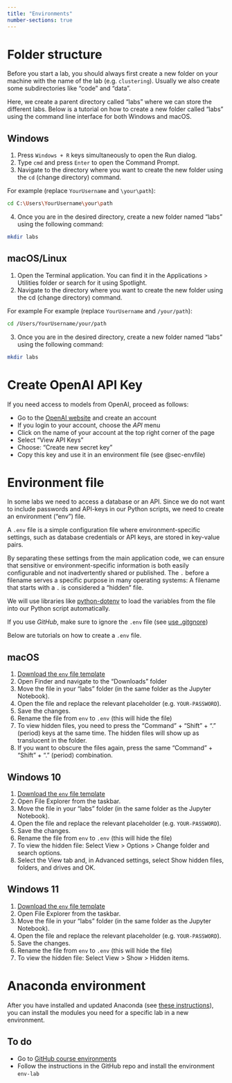 ```yaml
---
title: "Environments"
number-sections: true
---
```


# Folder structure

Before you start a lab, you should always first create a new folder on your machine with the name of the lab (e.g. `clustering`). Usually we also create some subdirectories like "code" and "data".

Here, we create a parent directory called "labs" where we can store the different labs. Below is a tutorial on how to create a new folder called "labs" using the command line interface for both Windows and macOS.

## Windows

1. Press `Windows + R` keys simultaneously to open the Run dialog.
2. Type `cmd` and press `Enter` to open the Command Prompt.
3. Navigate to the directory where you want to create the new folder using the `cd` (change directory) command.
   
For example (replace `YourUsername` and `\your\path`):

```bash
cd C:\Users\YourUsername\your\path
```

4. Once you are in the desired directory, create a new folder named "labs" using the following command:

```bash
mkdir labs
```

## macOS/Linux

1. Open the Terminal application. You can find it in the Applications > Utilities folder or search for it using Spotlight.
2. Navigate to the directory where you want to create the new folder using the cd (change directory) command.

For example For example (replace `YourUsername` and `/your/path`):

```bash
cd /Users/YourUsername/your/path
```

3. Once you are in the desired directory, create a new folder named "labs" using the following command:

```bash
mkdir labs
```

# Create OpenAI API Key

If you need access to models from OpenAI, proceed as follows:

- Go to the [OpenAI website](https://openai.com/api/) and create an account
- If you login to your account, choose the *API* menu
- Click on the name of your account at the top right corner of the page
- Select "View API Keys"
- Choose: "Create new secret key"
- Copy this key and use it in an environment file (see @sec-envfile)


# Environment file {#sec-envfile}

In some labs we need to access a database or an API. Since we do not want to include passwords and API-keys in our Python scripts, we need to create an environment ("env") file. 

A `.env` file is a simple configuration file where environment-specific settings, such as database credentials or API keys, are stored in key-value pairs. 

By separating these settings from the main application code, we can ensure that sensitive or environment-specific information is both easily configurable and not inadvertently shared or published. The `.` before a filename serves a specific purpose in many operating systems: A filename that starts with a `.` is considered a "hidden" file. 

We will use libraries like [python-dotenv](https://pypi.org/project/python-dotenv/) to load the variables from the file into our Python script automatically.

:::{.callout-warning}
If you use *GitHub*, make sure to ignore the `.env` file (see [use .gitgnore](/github.qmd)) 
:::

Below are tutorials on how to create a `.env` file.


## macOS

1. [Download the `env` file template](/.env) 
2. Open Finder and navigate to the "Downloads" folder 
3. Move the file in your "labs" folder (in the same folder as the Jupyter Notebook).
4. Open the file and replace the relevant placeholder (e.g. `YOUR-PASSWORD`). 
5. Save the changes.
6. Rename the file from `env` to `.env` (this will hide the file)
7. To view hidden files, you need to press the "Command" + "Shift" + "." (period) keys at the same time. The hidden files will show up as translucent in the folder.
8. If you want to obscure the files again, press the same "Command" + "Shift" + "." (period) combination.


## Windows 10

1. [Download the `env` file template](/.env) 
2. Open File Explorer from the taskbar. 
3. Move the file in your "labs" folder (in the same folder as the Jupyter Notebook).
4. Open the file and replace the relevant placeholder (e.g. `YOUR-PASSWORD`).
5. Save the changes.
6. Rename the file from `env` to `.env` (this will hide the file)
7. To view the hidden file: Select View > Options > Change folder and search options.
8. Select the View tab and, in Advanced settings, select Show hidden files, folders, and drives and OK.

## Windows 11

1. [Download the `env` file template](/.env) 
2. Open File Explorer from the taskbar. 
3. Move the file in your "labs" folder (in the same folder as the Jupyter Notebook).
4. Open the file and replace the relevant placeholder (e.g. `YOUR-PASSWORD`).
5. Save the changes.
6. Rename the file from `env` to `.env` (this will hide the file)
7. To view the hidden file: Select View > Show > Hidden items.





# Anaconda environment

After you have installed and updated Anaconda (see [these instructions](/python.qmd)), you can install the modules you need for a specific lab in a new environment. 


::: {.callout-important}
## To do
- Go to [GitHub course environments](https://github.com/kirenz/environments)
- Follow the instructions in the GitHub repo and install the environment `env-lab` 
:::
